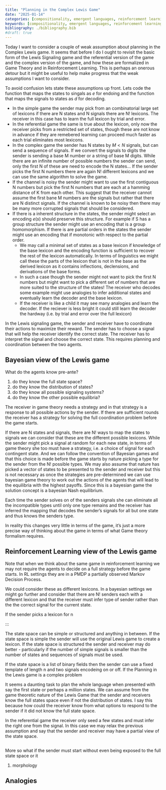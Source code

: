 ```yaml
---
title: "Planning in the Complex Lewis Game"
date: "2025-01-14"
categories: [compositionality, emergent languages, reinforcement learning, transfer learning, information theory, linguistics]
keywords: [compositionality, emergent languages, reinforcement learning, transfer learning]
bibliography: ./bibliography.bib
#draft: true
---
```


Today I want to consider a couple of weak assumption about planning in the Complex Lewis game. It seems that before I do I ought to revisit the basic form of the Lewis Signaling game and the referential version of the game and the complex version of the game, and how these are formalized in Game Theory and in Reinforcement Learning. This is perhaps an onerous detour but it might be useful to help make progress that the weak assumptions I want to consider.

To avoid confusion lets state these assumptions up front. Lets code the function that maps the states to singals as $e$ for endoing and the function that maps the signals to states as $d$ for decoding.


- In the simple game the sender may pick from an combinatorial large set of lexicons if there are N states and N signals there are N! lexicons. The receiver in this case has to learn the full lexicon by trial and error.
- In the referential game the same is true about the lexicon, only now the receiver picks from a restricted set of states, though these are not know in advance if they are remebered learning can proceed much faster as each trial eliminates most lexicons.
- In the complex game the sender has N states by $M<N$ signals, but can send a sequence of signals. If we convert the signals to digits the sender is sending a base M number or a string of base M digits. While there are an infinite number of possible numbers the sender can send, only the first N of these are need to encode the N states... If the sender picks the first N numbers there are again N! different lexicons and we can use the same algorithm to solve the game.  
- If the channel is noisy the sender might want to use the first contiguous N numbers but pick the first N numbers that are each at a hamming distance of K from each other. This suggest that the receiver cannot assume the first bane M numbers are the signals but rather that there are N distinct signals. If the channel is known to be noisy then there may be many more corrupted signals that should be considered.
- If there is a inherent structure in the states, the sender might select an encoding $e(s)$ should preserve this structure. For example if S has a group structure the sender might use an encoding that is a group homomorphism. If there is are partial orders in the states the sender might use an encoding that if monotonic with respect to the partial order. 
    - We may call a minimal set of states as a base lexicon if knowledge of the base lexicon and the encoding function is sufficient to recover the rest of the lexicon automatically. In terms of linguistics we might call these the parts of the lexicon that is not in the base as the derived lexicon as it contains inflections, declensions, and derivations of the base forms.
    - In such a case though the sender might not want to pick the first N numbers but might want to pick a different set of numbers that are more suited to the structure of the states! The receiver who decodes some example might use analogies to infer additional states and eventually learn the decoder and the base lexicon. 
    - If the receiver is like a child it may see many analogies and learn the decoder. If the reciever is less bright it could still learn the decoder the hardway (i.e. by trial and error over the full lexicon)





In the Lewis signaling game, the sender and receiver have to coordinate their actions to maximize their reward. The sender has to choose a signal that will help the receiver identify the correct state. The receiver has to interpret the signal and choose the correct state. This requires planning and coordination between the two agents.

::: {.callout-caution}

## Bayesian view of the Lewis game

What do the agents know pre-ante?

1. do they know the full state space?
1. do they know the distribution of states?
1. do they know all possible signaling systems?
1. do they know the other possible equilibria?

The receiver in game theory needs a strategy and in that strategy is a response to all possible actions by the sender. If there are sufficient rounds the receiver has a strategy for solving the full coordination problem before the game starts.

If there are N states and signals, there are N! ways to map the states to signals we can consider that these are the different possible lexicons. While the sender might pick a signal at random for each new state, in terms of game theory she too must have a strategy, i.e. a choice of signal for each contingent state. And we can follow the convention of Bayesian games and that this choice is made before the game starts by nature picking a type for the sender from the N! possible types. We may also assume that nature has picked a vector of states to be presented to the sender and receiver but this is not necessary as once the strategies are pre-determined we can use bayesian game theory to work out the actions of the agents that will lead to the equilibria with the highest payoffs. Since this is a bayesian game the solution concept is a bayesian Nash equilibrium.

Each time the sender solves on of the senders signals she can eliminate all the incompatible types until only one type remains and the receiver has inferred the mapping that decodes the sender's signals for all but one state and thus knows the senders type.

In reality this changes very little in terms of the game, it's just a more precise way of thinking about the game in terms of what Game theory formalism requires.

:::

::: {.callout-caution}

## Reinforcement Learning view of the Lewis game
Note that when we think about the same game in reinforcement learning we may not require the agents to decide on a full strategy before the game starts. In RL settings they are in a PMDP a partially observed Markov Decision Process.

:::


We could consider these as different lexicons. In a bayesian settings we might go further and consider that there are N! senders each with a different lexicon and that the receiver must infer type of sender rather than the the correct signal for the current state. 

If the sender picks a lexicon for n

:::


The state space can be simple or structured and anything in between. If the state space is simple the sender will use the original Lewis game to create a lexicon. If the state space is structured the sender and receiver may do better - particularly if the number of simple signals is smaller than the number of states and sequences of signals must be used.



If the state space is a list of binary fields then the sender can use a fixed template of length n and two signals encodeing on or off.
If the 
Planning in the Lewis game is a complex problem 

It seems a daunting task to plan the whole language when presented with say the first state or perhaps a million states.
We can assume from the game theoretic nature of the Lewis Game that the sender and receivers know the full states space even if not the distribution of states. I say this because how could the receiver know from what options to respond to the sender if it did not know the full state space. 

In the referential game the receiver only seed a few states and must infer the right one from the signal. In this case we may relax the previous assumption and say that the sender and receiver may have a partial view of the state space.

## 

More so what if the sender must start without even being exposed to the full state space or it 

1. morphology

## Analogies

